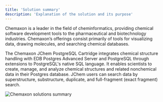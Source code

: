 ```yaml
---
title: 'Solution summary'
description: 'Explanation of the solution and its purpose'
---
```


Chemaxon is a leader in the field of cheminformatics, providing chemical software development tools to the pharmaceutical and biotechnology industries. Chemaxon’s offerings consist primarily of tools for visualizing data, drawing molecules, and searching chemical databases.

The Chemaxon JChem PostgreSQL Cartridge integrates chemical structure handling with EDB Postgres Advanced Server and PostgreSQL through extensions to PostgreSQL's native SQL language. It enables scientists to create, manage, and analyze chemical structures and related nonchemical data in their Postgres database. JChem users can search data by superstructure, substructure, duplicate, and full-fragment (exact fragment) search.

![Chemaxon solutions summary](images/UpdatedChemaxonSolutionSummary.png)

